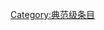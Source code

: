 {{catmore1|[[Wikipedia:神秘博士专题|Wikipedia:神秘博士专题]]}}
{{Articles by Quality|topic=神秘博士|project=神秘博士|format=TOC}}
{{emptycat}}

[[Category:典范级条目|Category:典范级条目]]